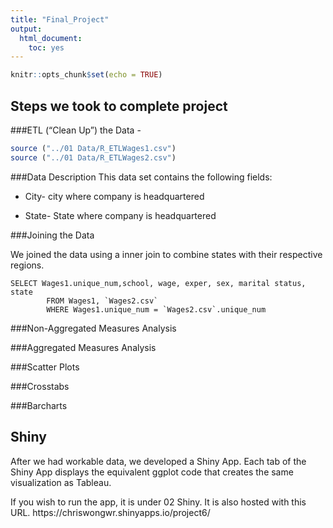 ```yaml
---
title: "Final_Project"
output:
  html_document:
    toc: yes
---
```


```r
knitr::opts_chunk$set(echo = TRUE)
```

## Steps we took to complete project

###ETL ("Clean Up") the Data -
 
```r
source ("../01 Data/R_ETLWages1.csv")
source ("../01 Data/R_ETLWages2.csv")
```
###Data Description
This data set contains the following fields:

 - City- city where company is headquartered
 
 - State- State where company is headquartered


###Joining the Data

We joined the data using a inner join to combine states with their respective regions. 


```{}
SELECT Wages1.unique_num,school, wage, exper, sex, marital status, state
        FROM Wages1, `Wages2.csv`
        WHERE Wages1.unique_num = `Wages2.csv`.unique_num
```
###Non-Aggregated Measures Analysis

###Aggregated Measures Analysis

###Scatter Plots

###Crosstabs

###Barcharts


## Shiny
  After we had workable data, we developed a Shiny App. Each tab of the Shiny App displays the equivalent ggplot code that creates the same visualization as Tableau. 
  
If you wish to run the app, it is under 02 Shiny. It is also hosted with this URL. https://chriswongwr.shinyapps.io/project6/

  